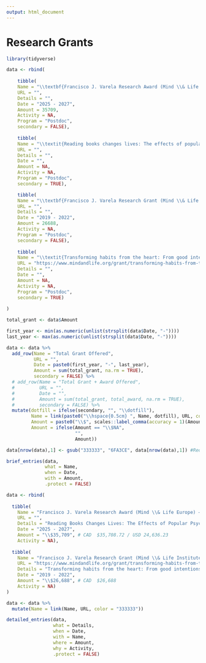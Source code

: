```yaml
---
output: html_document
---
```

\setlength{\parindent}{0in}
\setlength{\leftskip}{0in}
\normalsize

<!-- \pagebreak -->

# Research Grants

```r
library(tidyverse)

data <- rbind(
    
    tibble(
    Name = "\\textbf{Francisco J. Varela Research Award (Mind \\& Life Europe) — PI (EUR \\$23,500)}",
    URL = "",
    Details = "",
    Date = "2025 - 2027",
    Amount = 35709,
    Activity = NA,
    Program = "Postdoc",
    secondary = FALSE),
    
    tibble(
    Name = "\\textit{Reading books changes lives: The effects of popular psychology books on moral character and action}",
    URL = "",
    Details = "",
    Date = "",
    Amount = NA,
    Activity = NA,
    Program = "Postdoc",
    secondary = TRUE),

    tibble(
    Name = "\\textbf{Francisco J. Varela Research Grant (Mind \\& Life Institute) — PI (USD \\$20,000)}",
    URL = "",
    Details = "",
    Date = "2019 - 2022",
    Amount = 26688,
    Activity = NA,
    Program = "Postdoc",
    secondary = FALSE),
    
    tibble(
    Name = "\\textit{Transforming habits from the heart: From good intentions to reliable prosocial response}",
    URL = "https://www.mindandlife.org/grant/transforming-habits-from-the-heart-from-good-intentions-to-reliable-prosocial-response/",
    Details = "",
    Date = "",
    Amount = NA,
    Activity = NA,
    Program = "Postdoc",
    secondary = TRUE)
  
)

total_grant <- data$Amount

first_year <- min(as.numeric(unlist(strsplit(data$Date, "-"))))
last_year <- max(as.numeric(unlist(strsplit(data$Date, "-"))))

data <- data %>% 
  add_row(Name = "Total Grant Offered",
          URL = "",
          Date = paste0(first_year, "-", last_year),
          Amount = sum(total_grant, na.rm = TRUE),
          secondary = FALSE) %>% 
  # add_row(Name = "Total Grant + Award Offered",
  #         URL = "",
  #         Date = "",
  #         Amount = sum(total_grant, total_award, na.rm = TRUE),
  #         secondary = FALSE) %>% 
  mutate(dotfill = ifelse(secondary, "", "\\dotfill"),
         Name = link(paste0("\\hspace{0.5cm} ", Name, dotfill), URL, color = "333333"),
         Amount = paste0("\\$", scales::label_comma(accuracy = 1)(Amount)),
         Amount = ifelse(Amount == "\\$NA",
                         "",
                         Amount))

data[nrow(data),1] <- gsub("333333", "6FA3CE", data[nrow(data),1]) #Red: FF0000, but we use same colour as rest

brief_entries(data, 
              what = Name, 
              when = Date, 
              with = Amount, 
              .protect = FALSE)

```

```r
data <- rbind(
  
  tibble(
    Name = "Francisco J. Varela Research Award (Mind \\& Life Europe) — PI (EUR \\$23,500)",
    URL = "",
    Details = "Reading Books Changes Lives: The Effects of Popular Psychology Books on Moral Character and Action",
    Date = "2025 - 2027",
    Amount = "\\$35,709", # CAD  $35,708.72 / USD 24,636.23
    Activity = NA),
  
  tibble(
    Name = "Francisco J. Varela Research Grant (Mind \\& Life Institute) — PI (USD \\$20,000)",
    URL = "https://www.mindandlife.org/grant/transforming-habits-from-the-heart-from-good-intentions-to-reliable-prosocial-response/",
    Details = "Transforming habits from the heart: From good intentions to reliable prosocial response",
    Date = "2019 - 2022",
    Amount = "\\$26,688", # CAD  $26,688
    Activity = NA)
)

data <- data %>%
  mutate(Name = link(Name, URL, color = "333333"))

detailed_entries(data, 
                 what = Details, 
                 when = Date, 
                 with = Name, 
                 where = Amount, 
                 why = Activity, 
                 .protect = FALSE)
```